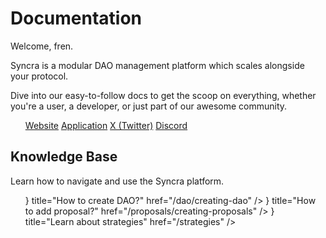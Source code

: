 
# Documentation
Welcome, fren.

Syncra is a modular DAO management platform which scales alongside your protocol. 

Dive into our easy-to-follow docs to get the scoop on everything, whether you're a user, a developer, or just part of our awesome community.

<ul className='flex gap-2 mt-4 flex-wrap'>
  <a target='_blank' className='flex items-center gap-1 px-3 py-1 border border-gray-700 hover:bg-gray-800 bg-gray-900/50 text-gray-200 rounded-full text-sm font-medium' href="https://syncra.xyz/"><FaGlobe /> Website</a>
  <a target='_blank' className='flex items-center gap-1 px-3 py-1 border border-gray-700 hover:bg-gray-800 bg-gray-900/50 text-gray-200 rounded-full text-sm font-medium' href="https://app.syncra.xyz/"><FaGlobe /> Application</a>
  <a target='_blank' className='flex items-center gap-1 px-3 py-1 border border-gray-700 hover:bg-gray-800 bg-gray-900/50 text-gray-200 rounded-full text-sm font-medium' href="https://x.com/syncra_xyz"><FaTwitter /> X (Twitter)</a>
  <a target='_blank' className='flex items-center gap-1 px-3 py-1 border border-gray-700 hover:bg-gray-800 bg-gray-900/50 text-gray-200 rounded-full text-sm font-medium' href="https://discord.gg/bhVFa3BxbG"><FaDiscord /> Discord</a>
</ul>

## Knowledge Base

Learn how to navigate and use the Syncra platform.

<ul className='flex flex-col gap-2 mt-2'> 
  <Card icon={<FaArrowRight />} title="How to create DAO?" href="/dao/creating-dao" />
  <Card icon={<FaArrowRight />} title="How to add proposal?" href="/proposals/creating-proposals" />
  <Card icon={<FaArrowRight />} title="Learn about strategies" href="/strategies" />
</ul>


